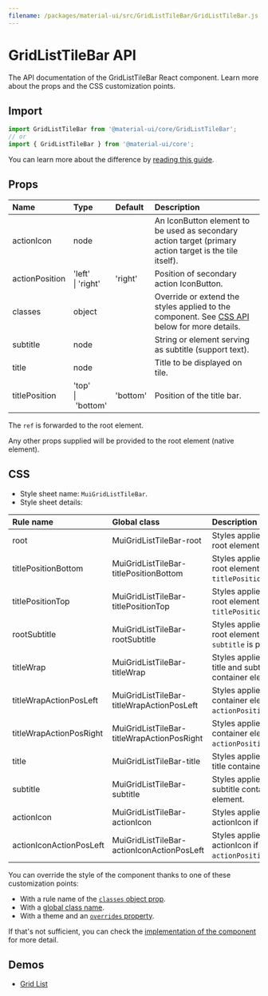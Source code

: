 ```yaml
---
filename: /packages/material-ui/src/GridListTileBar/GridListTileBar.js
---
```



<!--- This documentation is automatically generated, do not try to edit it. -->

# GridListTileBar API

<p className="description">The API documentation of the GridListTileBar React component. Learn more about the props and the CSS customization points.</p>

## Import

```js
import GridListTileBar from '@material-ui/core/GridListTileBar';
// or
import { GridListTileBar } from '@material-ui/core';
```

You can learn more about the difference by [reading this guide](/guides/minimizing-bundle-size/).



## Props

| Name | Type | Default | Description |
|:-----|:-----|:--------|:------------|
| <span className="prop-name">actionIcon</span> | <span className="prop-type">node</span> |  | An IconButton element to be used as secondary action target (primary action target is the tile itself). |
| <span className="prop-name">actionPosition</span> | <span className="prop-type">'left'<br />&#124;&nbsp;'right'</span> | <span className="prop-default">'right'</span> | Position of secondary action IconButton. |
| <span className="prop-name">classes</span> | <span className="prop-type">object</span> |  | Override or extend the styles applied to the component. See [CSS API](#css) below for more details. |
| <span className="prop-name">subtitle</span> | <span className="prop-type">node</span> |  | String or element serving as subtitle (support text). |
| <span className="prop-name">title</span> | <span className="prop-type">node</span> |  | Title to be displayed on tile. |
| <span className="prop-name">titlePosition</span> | <span className="prop-type">'top'<br />&#124;&nbsp;'bottom'</span> | <span className="prop-default">'bottom'</span> | Position of the title bar. |

The `ref` is forwarded to the root element.

Any other props supplied will be provided to the root element (native element).

## CSS

- Style sheet name: `MuiGridListTileBar`.
- Style sheet details:

| Rule name | Global class | Description |
|:-----|:-------------|:------------|
| <span className="prop-name">root</span> | <span className="prop-name">MuiGridListTileBar-root</span> | Styles applied to the root element.
| <span className="prop-name">titlePositionBottom</span> | <span className="prop-name">MuiGridListTileBar-titlePositionBottom</span> | Styles applied to the root element if `titlePosition="bottom"`.
| <span className="prop-name">titlePositionTop</span> | <span className="prop-name">MuiGridListTileBar-titlePositionTop</span> | Styles applied to the root element if `titlePosition="top"`.
| <span className="prop-name">rootSubtitle</span> | <span className="prop-name">MuiGridListTileBar-rootSubtitle</span> | Styles applied to the root element if a `subtitle` is provided.
| <span className="prop-name">titleWrap</span> | <span className="prop-name">MuiGridListTileBar-titleWrap</span> | Styles applied to the title and subtitle container element.
| <span className="prop-name">titleWrapActionPosLeft</span> | <span className="prop-name">MuiGridListTileBar-titleWrapActionPosLeft</span> | Styles applied to the container element if `actionPosition="left"`.
| <span className="prop-name">titleWrapActionPosRight</span> | <span className="prop-name">MuiGridListTileBar-titleWrapActionPosRight</span> | Styles applied to the container element if `actionPosition="right"`.
| <span className="prop-name">title</span> | <span className="prop-name">MuiGridListTileBar-title</span> | Styles applied to the title container element.
| <span className="prop-name">subtitle</span> | <span className="prop-name">MuiGridListTileBar-subtitle</span> | Styles applied to the subtitle container element.
| <span className="prop-name">actionIcon</span> | <span className="prop-name">MuiGridListTileBar-actionIcon</span> | Styles applied to the actionIcon if supplied.
| <span className="prop-name">actionIconActionPosLeft</span> | <span className="prop-name">MuiGridListTileBar-actionIconActionPosLeft</span> | Styles applied to the actionIcon if `actionPosition="left"`.

You can override the style of the component thanks to one of these customization points:

- With a rule name of the [`classes` object prop](/customization/components/#overriding-styles-with-classes).
- With a [global class name](/customization/components/#overriding-styles-with-global-class-names).
- With a theme and an [`overrides` property](/customization/globals/#css).

If that's not sufficient, you can check the [implementation of the component](https://github.com/mui-org/material-ui/blob/master/packages/material-ui/src/GridListTileBar/GridListTileBar.js) for more detail.

## Demos

- [Grid List](/components/grid-list/)

